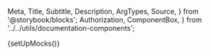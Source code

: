   Meta,
  Title,
  Subtitle,
  Description,
  ArgTypes,
  Source,
} from '@storybook/blocks';
  Authorization,
  ComponentBox,
} from '../../utils/documentation-components';

{setUpMocks()}

<Meta
  title="Entities/Payment Provisioning"
  Components="justifi-payment-provisioning"
  of={JustifiPaymentProvisioning}
/>

<Title />

---

Component to render a business onboarding form, segmented into multiple steps. You
will need to first create a business via [Business API](https://docs.justifi.tech/api-spec#tag/Business)
to get the business-id required for this component.

# Index

---

- [Props, events and methods](#props-events-and-methods)
- [Authorization](#authorization)
- [Example usage](#example-usage)

# Props, events and methods

---

<ArgTypes exclude={['Theme']} />

# Authorization

---

<Authorization
  actions={['write']}
  entity="business"
  identification="business_id"
/>

# Example Usage

---

<ComponentBox>
  <justifi-payment-provisioning />
</ComponentBox>

---

<Source dark language="html" code={example} />

